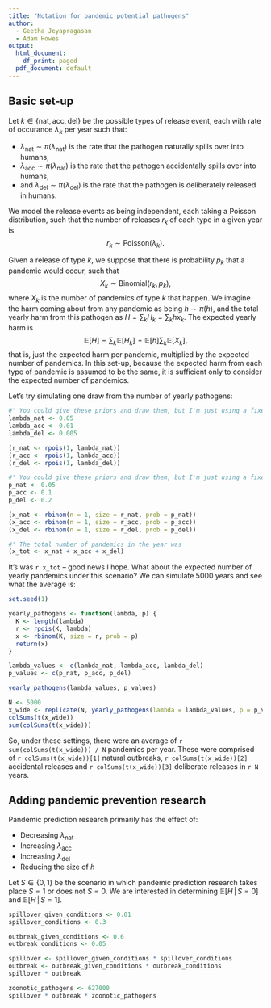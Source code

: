 ```yaml
---
title: "Notation for pandemic potential pathogens"
author:
  - Geetha Jeyapragasan
  - Adam Howes
output:
  html_document:
    df_print: paged
  pdf_document: default
---
```


## Basic set-up

Let $k \in \{\text{nat}, \text{acc}, \text{del}\}$ be the possible types of release event, each with rate of occurance $\lambda_k$ per year such that:

* $\lambda_\text{nat} \sim \pi(\lambda_\text{nat})$ is the rate that the pathogen naturally spills over into humans,
* $\lambda_\text{acc} \sim \pi(\lambda_\text{nat})$ is the rate that the pathogen accidentally spills over into humans,
* and $\lambda_\text{del} \sim \pi(\lambda_\text{del})$ is the rate that the pathogen is deliberately released in humans.

We model the release events as being independent, each taking a Poisson distribution, such that the number of releases $r_k$ of each type in a given year is
$$
r_k \sim \text{Poisson}(\lambda_k).
$$

Given a release of type $k$, we suppose that there is probability $p_k$ that a pandemic would occur, such that
$$
X_k \sim \text{Binomial}(r_k, p_k),
$$
where $X_k$ is the number of pandemics of type $k$ that happen.
We imagine the harm coming about from any pandemic as being $h \sim \pi(h)$, and the total yearly harm from this pathogen as $H = \sum_k H_k = \sum_k hx_k$.
The expected yearly harm is
$$
\mathbb{E}[H]
= \sum_k \mathbb{E}[H_k]
= \mathbb{E}[h] \sum_k \mathbb{E}[X_k],
$$
that is, just the expected harm per pandemic, multiplied by the expected number of pandemics.
In this set-up, because the expected harm from each type of pandemic is assumed to be the same, it is sufficient only to consider the expected number of pandemics.

Let's try simulating one draw from the number of yearly pathogens:

```r
#' You could give these priors and draw them, but I'm just using a fixed value
lambda_nat <- 0.05
lambda_acc <- 0.01
lambda_del <- 0.005

(r_nat <- rpois(1, lambda_nat))
(r_acc <- rpois(1, lambda_acc))
(r_del <- rpois(1, lambda_del))

#' You could give these priors and draw them, but I'm just using a fixed value
p_nat <- 0.05
p_acc <- 0.1
p_del <- 0.2

(x_nat <- rbinom(n = 1, size = r_nat, prob = p_nat))
(x_acc <- rbinom(n = 1, size = r_acc, prob = p_acc))
(x_del <- rbinom(n = 1, size = r_del, prob = p_del))

#' The total number of pandemics in the year was
(x_tot <- x_nat + x_acc + x_del)
```

It's was `r x_tot` -- good news I hope.
What about the expected number of yearly pandemics under this scenario?
We can simulate 5000 years and see what the average is:

```r
set.seed(1)

yearly_pathogens <- function(lambda, p) {
  K <- length(lambda)
  r <- rpois(K, lambda)
  x <- rbinom(K, size = r, prob = p)
  return(x)
}

lambda_values <- c(lambda_nat, lambda_acc, lambda_del)
p_values <- c(p_nat, p_acc, p_del)

yearly_pathogens(lambda_values, p_values)

N <- 5000
x_wide <- replicate(N, yearly_pathogens(lambda = lambda_values, p = p_values))
colSums(t(x_wide))
sum(colSums(t(x_wide)))
```

So, under these settings, there were an average of `r sum(colSums(t(x_wide))) / N` pandemics per year.
These were comprised of `r colSums(t(x_wide))[1]` natural outbreaks, `r colSums(t(x_wide))[2]` accidental releases and `r colSums(t(x_wide))[3]` deliberate releases in `r N` years.

## Adding pandemic prevention research

Pandemic prediction research primarily has the effect of:

* Decreasing $\lambda_{\text{nat}}$
* Increasing $\lambda_{\text{acc}}$
* Increasing $\lambda_{\text{del}}$
* Reducing the size of $h$

Let $S \in \{0, 1\}$ be the scenario in which pandemic prediction research takes place $S = 1$ or does not $S = 0$.
We are interested in determining $\mathbb{E}[H \, | \, S = 0]$ and $\mathbb{E}[H \, | \, S = 1]$.

```r
spillover_given_conditions <- 0.01
spillover_conditions <- 0.3

outbreak_given_conditions <- 0.6
outbreak_conditions <- 0.05

spillover <- spillover_given_conditions * spillover_conditions
outbreak <- outbreak_given_conditions * outbreak_conditions
spillover * outbreak
```

```r
zoonotic_pathogens <- 627000 
spillover * outbreak * zoonotic_pathogens
```

